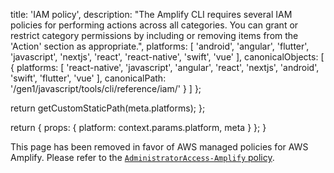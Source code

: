                   
  title: 'IAM policy',
  description: "The Amplify CLI requires several IAM policies for performing actions across all categories. You can grant or restrict category permissions by including or removing items from the 'Action' section as appropriate.",
  platforms: [
    'android',
    'angular',
    'flutter',
    'javascript',
    'nextjs',
    'react',
    'react-native',
    'swift',
    'vue'
  ],
  canonicalObjects: [
    {
      platforms: [
        'react-native',
        'javascript',
        'angular',
        'react',
        'nextjs',
        'android',
        'swift',
        'flutter',
        'vue'
      ],
      canonicalPath: '/gen1/javascript/tools/cli/reference/iam/'
    }
  ]
};

  return getCustomStaticPath(meta.platforms);
};

  return {
    props: {
      platform: context.params.platform,
      meta
    }
  };
}
          

This page has been removed in favor of AWS managed policies for AWS Amplify. Please refer to the [`AdministratorAccess-Amplify` policy](https://docs.aws.amazon.com/amplify/latest/userguide/security-iam-awsmanpol.html#security-iam-awsmanpol-AdministratorAccess-Amplify).
